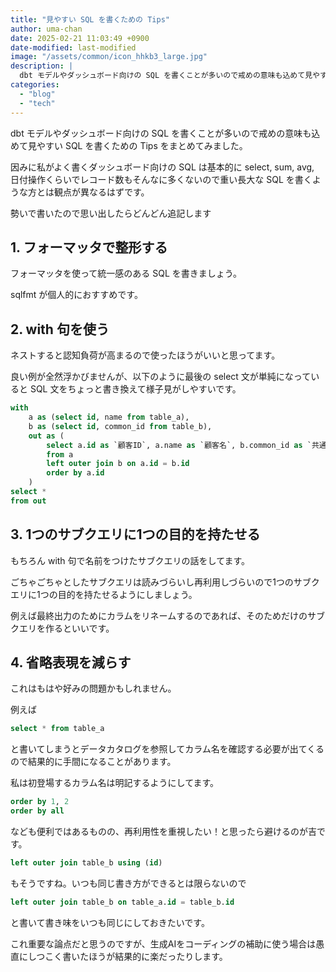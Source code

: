 ```yaml
---
title: "見やすい SQL を書くための Tips"
author: uma-chan
date: 2025-02-21 11:03:49 +0900
date-modified: last-modified
image: "/assets/common/icon_hhkb3_large.jpg"
description: |
  dbt モデルやダッシュボード向けの SQL を書くことが多いので戒めの意味も込めて見やすい SQL を書くための Tips をまとめてみました
categories:
  - "blog"
  - "tech"
---
```


dbt モデルやダッシュボード向けの SQL を書くことが多いので戒めの意味も込めて見やすい SQL を書くための Tips をまとめてみました。

因みに私がよく書くダッシュボード向けの SQL は基本的に select, sum, avg, 日付操作くらいでレコード数もそんなに多くないので重い長大な SQL を書くような方とは観点が異なるはずです。

勢いで書いたので思い出したらどんどん追記します

## 1. フォーマッタで整形する

フォーマッタを使って統一感のある SQL を書きましょう。

sqlfmt が個人的におすすめです。

## 2. with 句を使う

ネストすると認知負荷が高まるので使ったほうがいいと思ってます。

良い例が全然浮かびませんが、以下のように最後の select 文が単純になっていると SQL 文をちょっと書き換えて様子見がしやすいです。

```.sql
with
    a as (select id, name from table_a),
    b as (select id, common_id from table_b),
    out as (
        select a.id as `顧客ID`, a.name as `顧客名`, b.common_id as `共通ID`
        from a
        left outer join b on a.id = b.id
        order by a.id
    )
select *
from out
```

## 3. 1つのサブクエリに1つの目的を持たせる

もちろん with 句で名前をつけたサブクエリの話をしてます。

ごちゃごちゃとしたサブクエリは読みづらいし再利用しづらいので1つのサブクエリに1つの目的を持たせるようにしましょう。

例えば最終出力のためにカラムをリネームするのであれば、そのためだけのサブクエリを作るといいです。

## 4. 省略表現を減らす

これはもはや好みの問題かもしれません。

例えば

```.sql
select * from table_a
```

と書いてしまうとデータカタログを参照してカラム名を確認する必要が出てくるので結果的に手間になることがあります。

私は初登場するカラム名は明記するようにしてます。

```.sql
order by 1, 2
order by all
```

なども便利ではあるものの、再利用性を重視したい！と思ったら避けるのが吉です。

```.sql
left outer join table_b using (id)
```

もそうですね。いつも同じ書き方ができるとは限らないので

```.sql
left outer join table_b on table_a.id = table_b.id
```

と書いて書き味をいつも同じにしておきたいです。

これ重要な論点だと思うのですが、生成AIをコーディングの補助に使う場合は愚直にしつこく書いたほうが結果的に楽だったりします。
